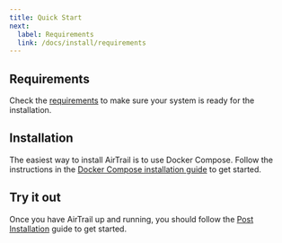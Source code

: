 ```yaml
---
title: Quick Start
next:
  label: Requirements
  link: /docs/install/requirements
---
```



## Requirements

Check the [requirements](/docs/install/requirements) to make sure your system is ready for the installation.

## Installation

The easiest way to install AirTrail is to use Docker Compose.
Follow the instructions in the [Docker Compose installation guide](/docs/install/docker-compose) to get started.

<CardGrid>
  <LinkCard title="Docker Compose" link="/docs/install/docker-compose" />
  <LinkCard title="Portainer" link="/docs/install/portainer" />
  <LinkCard title="Synology NAS" link="/docs/install/synology" />
  <LinkCard title="Manual" link="/docs/install/manual" />
</CardGrid>

## Try it out

Once you have AirTrail up and running, you should follow the [Post Installation](/docs/install/post-installation) guide to get started.
